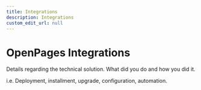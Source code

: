 ```yaml
---
title: Integrations
description: Integrations
custom_edit_url: null
---
```


# OpenPages Integrations

Details regarding the technical solution. What did you do and how you did it.

i.e. Deployment, installment, upgrade, configuration, automation.
